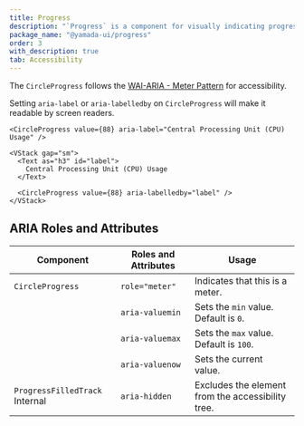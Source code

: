 ```yaml
---
title: Progress
description: "`Progress` is a component for visually indicating progress."
package_name: "@yamada-ui/progress"
order: 3
with_description: true
tab: Accessibility
---
```


The `CircleProgress` follows the [WAI-ARIA - Meter Pattern](https://www.w3.org/WAI/ARIA/apg/patterns/meter/) for accessibility.

Setting `aria-label` or `aria-labelledby` on `CircleProgress` will make it readable by screen readers.

```tsx live=false
<CircleProgress value={88} aria-label="Central Processing Unit (CPU) Usage" />
```

```tsx live=false
<VStack gap="sm">
  <Text as="h3" id="label">
    Central Processing Unit (CPU) Usage
  </Text>

  <CircleProgress value={88} aria-labelledby="label" />
</VStack>
```

## ARIA Roles and Attributes

| Component                                 | Roles and Attributes | Usage                                             |
| ----------------------------------------- | -------------------- | ------------------------------------------------- |
| `CircleProgress`                          | `role="meter"`       | Indicates that this is a meter.                   |
|                                           | `aria-valuemin`      | Sets the `min` value. Default is `0`.             |
|                                           | `aria-valuemax`      | Sets the `max` value. Default is `100`.           |
|                                           | `aria-valuenow`      | Sets the current value.                           |
| `ProgressFilledTrack` <Tag>Internal</Tag> | `aria-hidden`        | Excludes the element from the accessibility tree. |
